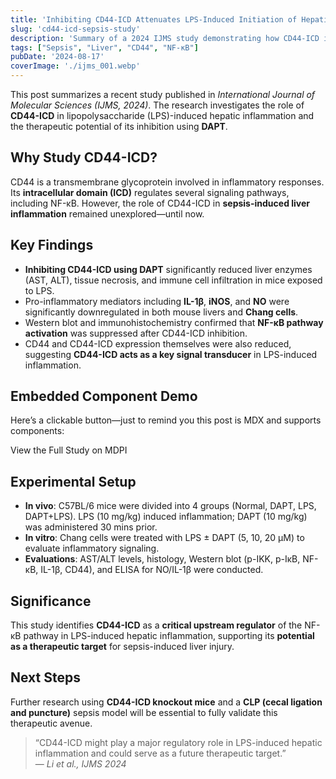 ```yaml
---
title: 'Inhibiting CD44-ICD Attenuates LPS-Induced Initiation of Hepatic Inflammation in Septic Mice'
slug: 'cd44-icd-sepsis-study'
description: 'Summary of a 2024 IJMS study demonstrating how CD44-ICD inhibition mitigates hepatic inflammation in septic mice.'
tags: ["Sepsis", "Liver", "CD44", "NF-κB"]
pubDate: '2024-08-17'
coverImage: './ijms_001.webp'
---
```


This post summarizes a recent study published in *International Journal of Molecular Sciences (IJMS, 2024)*. The research investigates the role of **CD44-ICD** in lipopolysaccharide (LPS)-induced hepatic inflammation and the therapeutic potential of its inhibition using **DAPT**.

## Why Study CD44-ICD?

CD44 is a transmembrane glycoprotein involved in inflammatory responses. Its **intracellular domain (ICD)** regulates several signaling pathways, including NF-κB. However, the role of CD44-ICD in **sepsis-induced liver inflammation** remained unexplored—until now.

## Key Findings

- **Inhibiting CD44-ICD using DAPT** significantly reduced liver enzymes (AST, ALT), tissue necrosis, and immune cell infiltration in mice exposed to LPS.
- Pro-inflammatory mediators including **IL-1β**, **iNOS**, and **NO** were significantly downregulated in both mouse livers and **Chang cells**.
- Western blot and immunohistochemistry confirmed that **NF-κB pathway activation** was suppressed after CD44-ICD inhibition.
- CD44 and CD44-ICD expression themselves were also reduced, suggesting **CD44-ICD acts as a key signal transducer** in LPS-induced inflammation.

## Embedded Component Demo

Here’s a clickable button—just to remind you this post is MDX and supports components:


<HeaderLink href="https://doi.org/10.3390/ijms25168907" target="_blank">
	View the Full Study on MDPI
</HeaderLink>

## Experimental Setup

- **In vivo**: C57BL/6 mice were divided into 4 groups (Normal, DAPT, LPS, DAPT+LPS). LPS (10 mg/kg) induced inflammation; DAPT (10 mg/kg) was administered 30 mins prior.
- **In vitro**: Chang cells were treated with LPS ± DAPT (5, 10, 20 μM) to evaluate inflammatory signaling.
- **Evaluations**: AST/ALT levels, histology, Western blot (p-IKK, p-IκB, NF-κB, IL-1β, CD44), and ELISA for NO/IL-1β were conducted.

## Significance

This study identifies **CD44-ICD** as a **critical upstream regulator** of the NF-κB pathway in LPS-induced hepatic inflammation, supporting its **potential as a therapeutic target** for sepsis-induced liver injury.

## Next Steps

Further research using **CD44-ICD knockout mice** and a **CLP (cecal ligation and puncture)** sepsis model will be essential to fully validate this therapeutic avenue.

> “CD44-ICD might play a major regulatory role in LPS-induced hepatic inflammation and could serve as a future therapeutic target.”  
> — *Li et al., IJMS 2024*



